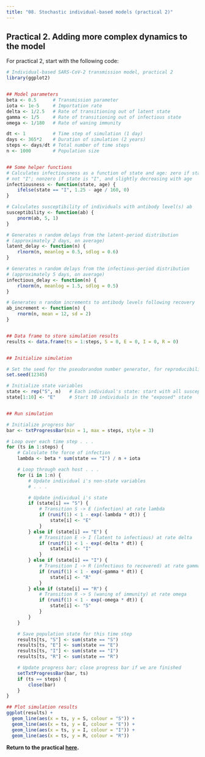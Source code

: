 ```yaml
---
title: "08. Stochastic individual-based models (practical 2)"
---
```


## Practical 2. Adding more complex dynamics to the model

For practical 2, start with the following code:

```r
# Individual-based SARS-CoV-2 transmission model, practical 2
library(ggplot2)


## Model parameters
beta <- 0.5      # Transmission parameter
iota <- 1e-5     # Importation rate
delta <- 1/2.5   # Rate of transitioning out of latent state
gamma <- 1/5     # Rate of transitioning out of infectious state
omega <- 1/180   # Rate of waning immunity

dt <- 1          # Time step of simulation (1 day)
days <- 365*2    # Duration of simulation (2 years)
steps <- days/dt # Total number of time steps
n <- 1000        # Population size


## Some helper functions
# Calculates infectiousness as a function of state and age: zero if state is
# not "I"; nonzero if state is "I", and slightly decreasing with age
infectiousness <- function(state, age) {
    ifelse(state == "I", 1.25 - age / 160, 0)
}

# Calculates susceptibility of individuals with antibody level(s) ab
susceptibility <- function(ab) {
    pnorm(ab, 5, 1)
}

# Generates n random delays from the latent-period distribution
# (approximately 2 days, on average)
latent_delay <- function(n) {
    rlnorm(n, meanlog = 0.5, sdlog = 0.6)
}

# Generates n random delays from the infectious-period distribution
# (approximately 5 days, on average)
infectious_delay <- function(n) {
    rlnorm(n, meanlog = 1.5, sdlog = 0.5)
}

# Generates n random increments to antibody levels following recovery
ab_increment <- function(n) {
    rnorm(n, mean = 12, sd = 2)
}


## Data frame to store simulation results
results <- data.frame(ts = 1:steps, S = 0, E = 0, I = 0, R = 0)


## Initialize simulation

# Set the seed for the pseudorandom number generator, for reproducibility
set.seed(12345)

# Initialize state variables
state <- rep("S", n)   # Each individual's state: start with all susceptible
state[1:10] <- "E"     # Start 10 individuals in the "exposed" state


## Run simulation

# Initialize progress bar
bar <- txtProgressBar(min = 1, max = steps, style = 3)

# Loop over each time step . . .
for (ts in 1:steps) {
    # Calculate the force of infection
    lambda <- beta * sum(state == "I") / n + iota

    # Loop through each host . . .
    for (i in 1:n) {
        # Update individual i's non-state variables
        # . . .

        # Update individual i's state
        if (state[i] == "S") {
            # Transition S -> E (infection) at rate lambda
            if (runif(1) < 1 - exp(-lambda * dt)) {
                state[i] <- "E"
            }
        } else if (state[i] == "E") {
            # Transition E -> I (latent to infectious) at rate delta
            if (runif(1) < 1 - exp(-delta * dt)) {
                state[i] <- "I"
            }
        } else if (state[i] == "I") {
            # Transition I -> R (infectious to recovered) at rate gamma
            if (runif(1) < 1 - exp(-gamma * dt)) {
                state[i] <- "R"
            }
        } else if (state[i] == "R") {
            # Transition R -> S (waning of immunity) at rate omega
            if (runif(1) < 1 - exp(-omega * dt)) {
                state[i] <- "S"
            }
        }
    }

    # Save population state for this time step
    results[ts, "S"] <- sum(state == "S")
    results[ts, "E"] <- sum(state == "E")
    results[ts, "I"] <- sum(state == "I")
    results[ts, "R"] <- sum(state == "R")

    # Update progress bar; close progress bar if we are finished
    setTxtProgressBar(bar, ts)
    if (ts == steps) {
        close(bar)
    }
}

## Plot simulation results
ggplot(results) +
  geom_line(aes(x = ts, y = S, colour = "S")) +
  geom_line(aes(x = ts, y = E, colour = "E")) +
  geom_line(aes(x = ts, y = I, colour = "I")) +
  geom_line(aes(x = ts, y = R, colour = "R"))

```

**Return to the practical [here](08_StochasticIBM_practical.qmd#sec2).**
